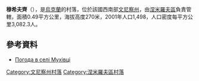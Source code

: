 {{coord|48|57|1|N|28|47|9|E|scale:30000|display=title}}

'''穆希夫齊'''（{{lang-uk|Мухівці}}），是[[烏克蘭|烏克蘭]]的村落，位於該國西南部[[文尼察州|文尼察州]]，由[[涅米羅夫區|涅米羅夫區]]負責管轄，面積0.49平方公里，海拔高度270米，2001年人口1,498，人口密度每平方公里3,082.3人。

==參考資料==
* [http://weather.in.ua/ua/vinnickaja/16473 Погода в селі Мухівці] {{Wayback|url=http://weather.in.ua/ua/vinnickaja/16473 |date=20111220122654 }}

[[Category:文尼察州村落|Category:文尼察州村落]]
[[Category:涅米羅夫區村落|Category:涅米羅夫區村落]]


{{Vinnytsia-geo-stub}}